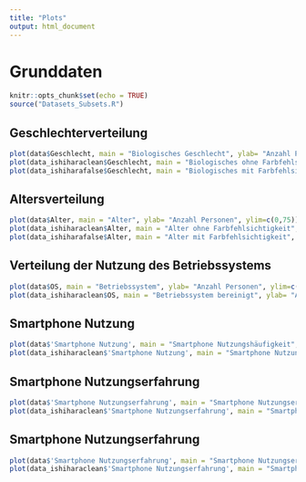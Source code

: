 ```yaml
---
title: "Plots"
output: html_document
---
```

# Grunddaten
```r
knitr::opts_chunk$set(echo = TRUE)
source("Datasets_Subsets.R")
```

## Geschlechterverteilung
```r
plot(data$Geschlecht, main = "Biologisches Geschlecht", ylab= "Anzahl Personen", ylim=c(0,100))
plot(data_ishiharaclean$Geschlecht, main = "Biologisches ohne Farbfehlsichtigkeit", ylab= "Anzahl Personen", ylim=c(0,100))
plot(data_ishiharafalse$Geschlecht, main = "Biologisches mit Farbfehlsichtigkeit", ylab= "Anzahl Personen", ylim=c(0,25))
```

## Altersverteilung 

```r
plot(data$Alter, main = "Alter", ylab= "Anzahl Personen", ylim=c(0,75))
plot(data_ishiharaclean$Alter, main = "Alter ohne Farbfehlsichtigkeit", ylab= "Anzahl Personen", ylim=c(0,60))
plot(data_ishiharafalse$Alter, main = "Alter mit Farbfehlsichtigkeit", ylab= "Anzahl Personen", ylim=c(0,20))
```

## Verteilung der Nutzung des Betriebssystems
```r
plot(data$OS, main = "Betriebssystem", ylab= "Anzahl Personen", ylim=c(0,80))
plot(data_ishiharaclean$OS, main = "Betriebssystem bereinigt", ylab= "Anzahl Personen", ylim=c(0,80))
```

## Smartphone Nutzung
```r
plot(data$'Smartphone Nutzung', main = "Smartphone Nutzungshäufigkeit", ylab= "Anzahl Personen", ylim=c(0,110))
plot(data_ishiharaclean$'Smartphone Nutzung', main = "Smartphone Nutzungshäufigkeit bereinigt", ylab= "Anzahl Personen", ylim=c(0,110))
```

## Smartphone Nutzungserfahrung
```r
plot(data$'Smartphone Nutzungserfahrung', main = "Smartphone Nutzungserfahrung", ylab= "Anzahl Personen", ylim=c(0,70))
plot(data_ishiharaclean$'Smartphone Nutzungserfahrung', main = "Smartphone Nutzungserfahrung bereinigt", ylab= "Anzahl Personen", ylim=c(0,70))
```
## Smartphone Nutzungserfahrung
```r
plot(data$'Smartphone Nutzungserfahrung', main = "Smartphone Nutzungserfahrung", ylab= "Anzahl Personen", ylim=c(0,70))
plot(data_ishiharaclean$'Smartphone Nutzungserfahrung', main = "Smartphone Nutzungserfahrung bereinigt", ylab= "Anzahl Personen", ylim=c(0,70))
```
